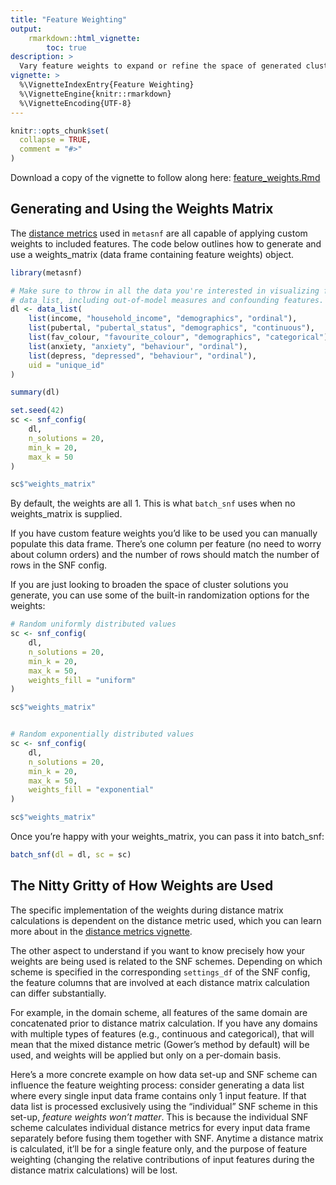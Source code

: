 ```yaml
---
title: "Feature Weighting"
output:
    rmarkdown::html_vignette:
        toc: true
description: >
  Vary feature weights to expand or refine the space of generated cluster solutions.
vignette: >
  %\VignetteIndexEntry{Feature Weighting}
  %\VignetteEngine{knitr::rmarkdown}
  %\VignetteEncoding{UTF-8}
---
```


<style>
div.aside { background-color:#fff2e6; }
</style>

```r
knitr::opts_chunk$set(
  collapse = TRUE,
  comment = "#>"
)
```

Download a copy of the vignette to follow along here: [feature_weights.Rmd](https://raw.githubusercontent.com/BRANCHlab/metasnf/main/vignettes/feature_weights.Rmd)

## Generating and Using the Weights Matrix

The [distance metrics](https://branchlab.github.io/metasnf/articles/distance_metrics.html) used in `metasnf` are all capable of applying custom weights to included features.
The code below outlines how to generate and use a weights_matrix (data frame containing feature weights) object.

```r
library(metasnf)

# Make sure to throw in all the data you're interested in visualizing for this
# data_list, including out-of-model measures and confounding features.
dl <- data_list(
    list(income, "household_income", "demographics", "ordinal"),
    list(pubertal, "pubertal_status", "demographics", "continuous"),
    list(fav_colour, "favourite_colour", "demographics", "categorical"),
    list(anxiety, "anxiety", "behaviour", "ordinal"),
    list(depress, "depressed", "behaviour", "ordinal"),
    uid = "unique_id"
)

summary(dl)

set.seed(42)
sc <- snf_config(
    dl,
    n_solutions = 20,
    min_k = 20,
    max_k = 50
)

sc$"weights_matrix"
```

By default, the weights are all 1.
This is what `batch_snf` uses when no weights_matrix is supplied.

If you have custom feature weights you'd like to be used you can manually populate this data frame.
There's one column per feature (no need to worry about column orders) and the number of rows should match the number of rows in the SNF config.

If you are just looking to broaden the space of cluster solutions you generate, you can use some of the built-in randomization options for the weights:

```r
# Random uniformly distributed values
sc <- snf_config(
    dl,
    n_solutions = 20,
    min_k = 20,
    max_k = 50,
    weights_fill = "uniform"
)

sc$"weights_matrix"


# Random exponentially distributed values
sc <- snf_config(
    dl,
    n_solutions = 20,
    min_k = 20,
    max_k = 50,
    weights_fill = "exponential"
)

sc$"weights_matrix"
```

Once you're happy with your weights_matrix, you can pass it into batch_snf:

```r
batch_snf(dl = dl, sc = sc)
```

## The Nitty Gritty of How Weights are Used

The specific implementation of the weights during distance matrix calculations is dependent on the distance metric used, which you can learn more about in the [distance metrics vignette](https://branchlab.github.io/metasnf/articles/distance_metrics.html).

The other aspect to understand if you want to know precisely how your weights are being used is related to the SNF schemes.
Depending on which scheme is specified in the corresponding `settings_df` of the SNF config, the feature columns that are involved at each distance matrix calculation can differ substantially.

For example, in the domain scheme, all features of the same domain are concatenated prior to distance matrix calculation.
If you have any domains with multiple types of features (e.g., continuous and categorical), that will mean that the mixed distance metric (Gower's method by default) will be used, and weights will be applied but only on a per-domain basis.

Here's a more concrete example on how data set-up and SNF scheme can influence the feature weighting process: consider generating a data list where every single input data frame contains only 1 input feature.
If that data list is processed exclusively using the "individual" SNF scheme in this set-up, *feature weights won't matter*.
This is because the individual SNF scheme calculates individual distance metrics for every input data frame separately before fusing them together with SNF.
Anytime a distance matrix is calculated, it'll be for a single feature only, and the purpose of feature weighting (changing the relative contributions of input features during the distance matrix calculations) will be lost.
